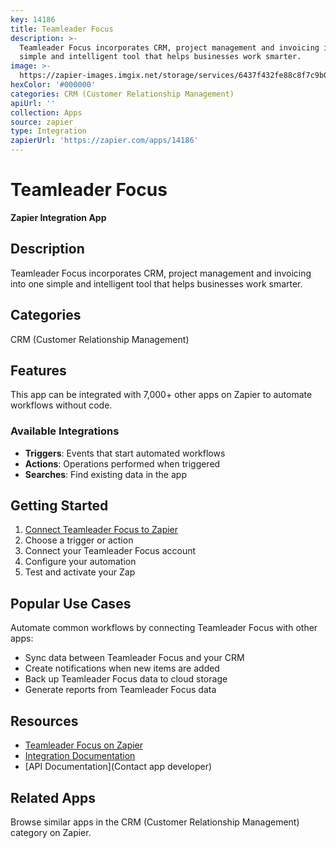 ```yaml
---
key: 14186
title: Teamleader Focus
description: >-
  Teamleader Focus incorporates CRM, project management and invoicing into one
  simple and intelligent tool that helps businesses work smarter.
image: >-
  https://zapier-images.imgix.net/storage/services/6437f432fe88c8f7c9b0d1cfc7517467.png?auto=format%2Ccompress&ixlib=python-3.0.0&q=50
hexColor: '#000000'
categories: CRM (Customer Relationship Management)
apiUrl: ''
collection: Apps
source: zapier
type: Integration
zapierUrl: 'https://zapier.com/apps/14186'
---
```

# Teamleader Focus

**Zapier Integration App**

## Description

Teamleader Focus incorporates CRM, project management and invoicing into one simple and intelligent tool that helps businesses work smarter.

## Categories

CRM (Customer Relationship Management)

## Features

This app can be integrated with 7,000+ other apps on Zapier to automate workflows without code.

### Available Integrations

- **Triggers**: Events that start automated workflows
- **Actions**: Operations performed when triggered
- **Searches**: Find existing data in the app

## Getting Started

1. [Connect Teamleader Focus to Zapier](https://zapier.com/apps/14186)
2. Choose a trigger or action
3. Connect your Teamleader Focus account
4. Configure your automation
5. Test and activate your Zap

## Popular Use Cases

Automate common workflows by connecting Teamleader Focus with other apps:

- Sync data between Teamleader Focus and your CRM
- Create notifications when new items are added
- Back up Teamleader Focus data to cloud storage
- Generate reports from Teamleader Focus data

## Resources

- [Teamleader Focus on Zapier](https://zapier.com/apps/14186)
- [Integration Documentation](https://zapier.com/apps/14186/integrations)
- [API Documentation](Contact app developer)

## Related Apps

Browse similar apps in the CRM (Customer Relationship Management) category on Zapier.
